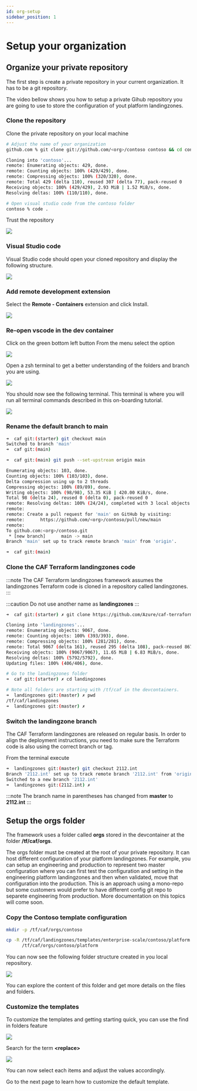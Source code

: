 ```yaml
---
id: org-setup
sidebar_position: 1
---
```


# Setup your organization


## Organize your private repository

The first step is create a private repository in your current organization. It has to be a git repository.

The video bellow shows you how to setup a private Gihub repository you are going to use to store the configuration of yout platform landingzones.

<ReactPlayer controls url='https://youtu.be/1tbXXOM1s-o' />

### Clone the repository

Clone the private repository on your local machine

```bash
# Adjust the name of your organization
github.com % git clone git://github.com/<org>/contoso contoso && cd contoso
```

```bash
Cloning into 'contoso'...
remote: Enumerating objects: 429, done.
remote: Counting objects: 100% (429/429), done.
remote: Compressing objects: 100% (320/320), done.
remote: Total 429 (delta 110), reused 307 (delta 77), pack-reused 0
Receiving objects: 100% (429/429), 2.93 MiB | 1.52 MiB/s, done.
Resolving deltas: 100% (110/110), done.
```

```bash
# Open visual studio code from the contoso folder
contoso % code .
```

Trust the repository

![](vscode-trust-folder.png) 

### Visual Studio code

Visual Studio code should open your cloned repository and display the following structure.

![](vscode.png)

### Add remote development extension

Select the **Remote - Containers** extension and click Install.

![](extension-remote-containers.png)

### Re-open vscode in the dev container

Click on the green bottom left button
From the menu select the option

![](vscode-reopen-container.png)

Open a zsh terminal to get a better understanding of the folders and branch you are using.

![](vscode-open-zsh.png)

You should now see the following terminal. This terminal is where you will run all terminal commands described in this on-boarding tutorial.

![](vscode-zsh.png)

### Rename the default branch to main

```bash
➜  caf git:(starter) git checkout main                  
Switched to branch 'main'
➜  caf git:(main)
```

```bash
➜  caf git:(main) git push --set-upstream origin main

Enumerating objects: 103, done.
Counting objects: 100% (103/103), done.
Delta compression using up to 2 threads
Compressing objects: 100% (89/89), done.
Writing objects: 100% (98/98), 53.35 KiB | 420.00 KiB/s, done.
Total 98 (delta 24), reused 0 (delta 0), pack-reused 0
remote: Resolving deltas: 100% (24/24), completed with 3 local objects.
remote: 
remote: Create a pull request for 'main' on GitHub by visiting:
remote:      https://github.com/<org>/contoso/pull/new/main
remote: 
To github.com:<org>/contoso.git
 * [new branch]      main -> main
Branch 'main' set up to track remote branch 'main' from 'origin'.

➜  caf git:(main) 

```

### Clone the CAF Terraform landingzones code

:::note
The CAF Terraform landingzones framework assumes the landingzones Terraform code is cloned in a repository called landingzones.
:::

:::caution
Do not use another name as **landingzones**
:::

```bash
➜  caf git:(starter) ✗ git clone https://github.com/Azure/caf-terraform-landingzones.git landingzones
```

```bash
Cloning into 'landingzones'...
remote: Enumerating objects: 9067, done.
remote: Counting objects: 100% (393/393), done.
remote: Compressing objects: 100% (281/281), done.
remote: Total 9067 (delta 161), reused 295 (delta 108), pack-reused 8674
Receiving objects: 100% (9067/9067), 11.65 MiB | 6.83 MiB/s, done.
Resolving deltas: 100% (5792/5792), done.
Updating files: 100% (406/406), done.
```

```bash
# Go to the landingzones folder
➜  caf git:(starter) ✗ cd landingzones 

# Note all folders are starting with /tf/caf in the devcontainers. 
➜  landingzones git:(master) ✗ pwd
/tf/caf/landingzones
➜  landingzones git:(master) ✗ 
```

### Switch the landingzone branch

The CAF Terraform landingzones are released on regular basis. In order to align the deployment instructions, you need to make sure the Terraform code is also using the correct branch or tag.

From the terminal execute
```bash
➜  landingzones git:(master) git checkout 2112.int
Branch '2112.int' set up to track remote branch '2112.int' from 'origin'.
Switched to a new branch '2112.int'
➜  landingzones git:(2112.int) ✗ 
```

:::note
The branch name in parentheses has changed from **master** to **2112.int**
:::

## Setup the orgs folder

The framework uses a folder called **orgs** stored in the devcontainer at the folder **/tf/caf/orgs**.

The orgs folder must be created at the root of your private repository. It can host different configuration of your platform landingzones. 
For example, you can setup an engineering and production to represent two master configuration where you can first test the configuration and setting in the engineering platform landingzones and then when validated, move that configuration into the production. This is an approach using a mono-repo but some customers would prefer to have different config git repo to separete engineering from production. More documentation on this topics will come soon. 

### Copy the Contoso template configuration

```bash
mkdir -p /tf/caf/orgs/contoso          
```
```bash
cp -R /tf/caf/landingzones/templates/enterprise-scale/contoso/platform \
      /tf/caf/orgs/contoso/platform
```

You can now see the following folder structure created in you local repository.

![](vscode-orgs-template-folder-structure.png)

You can explore the content of this folder and get more details on the files and folders.

### Customize the templates

To customize the templates and getting starting quick, you can use the find in folders feature

![](find-replace.png)

Search for the term **<replace\>**

![](replace.png)

You can now select each items and adjust the values accordingly.



Go to the next page to learn how to customize the default template.
